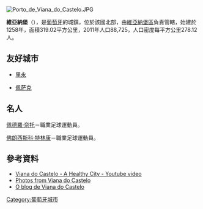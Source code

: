 [[Image:Porto_de_Viana_do_Castelo.JPG|right]]
{{Coord|41|42|N|8|50|W|display=title}}

'''維亞納堡'''（{{lang-pt|Viana do Castelo}}），是[[葡萄牙|葡萄牙]]的城鎮，位於該國北部，由[[維亞納堡區|維亞納堡區]]負責管轄，始建於1258年，面積319.02平方公里，2011年人口88,725，人口密度每平方公里278.12人。

==友好城市==
* {{FRA}} [[里永|里永]]
* {{FRA}} [[佩萨克|佩萨克]]

==名人==
[[佩德羅·奈托|佩德羅·奈托]]－職業足球運動員。

[[佛朗西斯科·特林康|佛朗西斯科·特林康]]－職業足球運動員。

==參考資料==
* [http://www.youtube.com/watch?v=5idcTQ2oRLU Viana do Castelo - A Healthy City - Youtube video] {{Wayback|url=http://www.youtube.com/watch?v=5idcTQ2oRLU |date=20160305003547 }}
* [http://www.flickr.com/groups/vianenses/ Photos from Viana do Castelo] {{Wayback|url=http://www.flickr.com/groups/vianenses/ |date=20140506023037 }}
* [http://blogdeviana.com/ O blog de Viana do Castelo] {{Wayback|url=http://blogdeviana.com/ |date=20130618032832 }}

{{Portugal-geo-stub}}
[[Category:葡萄牙城市|Category:葡萄牙城市]]